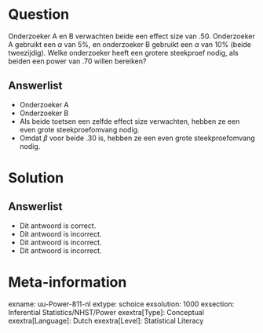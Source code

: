 Question
========
  
Onderzoeker A en B verwachten beide een effect size van .50. Onderzoeker A gebruikt een $\alpha$ van 5%, en onderzoeker B gebruikt een $\alpha$ van 10% (beide tweezijdig). 
Welke onderzoeker heeft een grotere steekproef nodig, als beiden een power van .70 willen bereiken?

  
Answerlist
----------
* Onderzoeker A
* Onderzoeker B
* Als beide toetsen een zelfde effect size verwachten,  hebben ze een even grote 
steekproefomvang nodig.
* Omdat $\beta$ voor beide .30 is, hebben ze een even grote steekproefomvang nodig.


Solution
========


Answerlist
----------
* Dit antwoord is correct.
* Dit antwoord is incorrect.
* Dit antwoord is incorrect.
* Dit antwoord is incorrect.

Meta-information
================
exname: uu-Power-811-nl
extype: schoice
exsolution: 1000
exsection: Inferential Statistics/NHST/Power
exextra[Type]: Conceptual
exextra[Language]: Dutch
exextra[Level]: Statistical Literacy